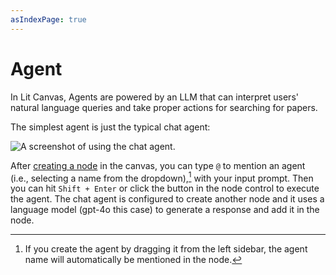 ```yaml
---
asIndexPage: true
---
```


# Agent

In Lit Canvas, Agents are powered by an LLM that can interpret users' natural language queries and take proper actions for searching for papers.

The simplest agent is just the typical chat agent:

![A screenshot of using the chat agent.](./agent_overview.png)

After [creating a node](./canvas/node#creating-a-new-node) in the canvas, you can type `@` to mention an agent (i.e., selecting a name from the dropdown),[^1] with your input prompt. Then you can hit `Shift + Enter` or click the button in the node control to execute the agent. The chat agent is configured to create another node and it uses a language model (gpt-4o this case) to generate a response and add it in the node.

[^1]: If you create the agent by dragging it from the left sidebar, the agent name will automatically be mentioned in the node.